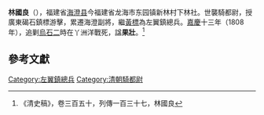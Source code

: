'''林國良'''（{{bd|？||1808年}}），福建省[[海澄县|海澄县]]今福建省龙海市东园镇新林村下林社。世襲騎都尉，授廣東碣石鎮標游擊，累遷海澄副將，繼[[黃標|黃標]]為左翼鎮總兵。[[嘉慶|嘉慶]]十三年（1808年），追剿[[烏石二|烏石二]]時在丫洲洋戰死，諡'''果壯'''。<ref>《清史稿》，卷三百五十，列傳一百三十七，林國良</ref>

==參考文獻==
<div class="references-small">
<references />

[[Category:左翼鎮總兵|Category:左翼鎮總兵]]
[[Category:清朝騎都尉|Category:清朝騎都尉]]